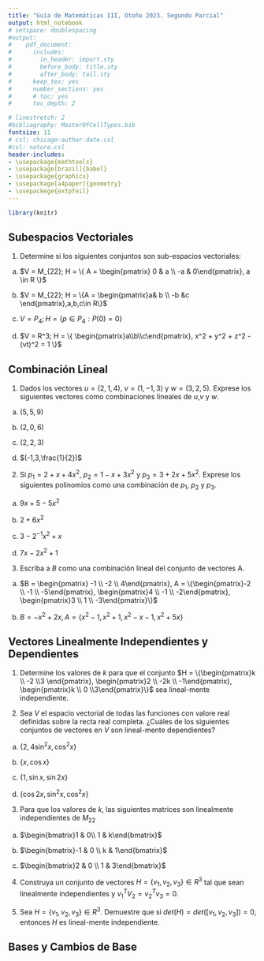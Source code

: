 ```yaml
---
title: "Guía de Matemáticas III, Otoño 2023. Segundo Parcial"
output: html_notebook
# setspace: doublespacing
#output: 
#    pdf_document:
#      includes:
#        in_header: import.sty
#        before_body: title.sty
#        after_body: tail.sty
#      keep_tex: yes
#      number_sections: yes
#      # toc: yes
#      toc_depth: 2

# linestretch: 2
#bibliography: MasterOfCellTypes.bib
fontsize: 11
# csl: chicago-author-date.csl
#csl: nature.csl
header-includes:
- \usepackage{mathtools}
- \usepackage[brazil]{babel}
- \usepackage{graphicx}
- \usepackage[a4paper]{geometry}
- \usepackege{extpfeil}
---
```


```r
library(knitr)
```
<!-- \todo{Here's something I might need to add.} -->


## Subespacios Vectoriales
  1. Determine si los siguientes conjuntos son sub-espacios vectoriales:
  
  a) $V = M_{22}; H = \{ A = \begin{pmatrix} 0 & a \\ -a & 0\end{pmatrix}, a \in R \}$ 
  
  b) $V = M_{22}; H = \{A = \begin{pmatrix}a& b \\ -b &c \end{pmatrix},a,b,c\in R\}$
  
  c) $V = P_4; H = \{ p \in P_4: P(0) = 0\}$
  
  d) $V = R^3; H = \{ \begin{pmatrix}a\\b\\c\end{pmatrix}, x^2 + y^2 + z^2 - (vt)^2 = 1 \}$

## Combinación Lineal

  1. Dados los vectores $u = (2,1,4)$, $v = (1,-1,3)$ y $w = (3,2,5)$. Exprese los siguientes vectores como combinaciones lineales de $u$,$v$ y $w$.
  
  a) $(5,5,9)$
  
  b) $(2,0,6)$
  
  c) $(2,2,3)$
  
  d) $(-1,3,\frac{1}{2})$
  
  
  2. Si $p_1 = 2 + x + 4x^2$, $p_2 = 1 - x + 3x^2$ y $p_3 = 3+2x+5x^2$. Exprese los siguientes polinomios como una combinación de $p_1$, $p_2$ y $p_3$.
  
  a) $9x+5-5x^2$
  
  b) $2+6x^2$
  
  c) $3-2^{-1}x^2 + x$
  
  d) $7x-2x^2+1$
  
  3. Escriba a $B$ como una combinación lineal del conjunto de vectores A.
  
  a) $B = \begin{pmatrix} -1 \\ -2 \\ 4\end{pmatrix}, A = \{\begin{pmatrix}-2 \\ -1 \\ -5\end{pmatrix}, \begin{pmatrix}4 \\ -1 \\ -2\end{pmatrix}, \begin{pmatrix}3 \\ 1 \\ -3\end{pmatrix}\}$
  
  b) $B = -x^2+2x, A = \{x^2-1, x^2+1, x^2-x-1, x^2+5x\}$


## Vectores Linealmente Independientes y Dependientes

  1. Determine los valores de $k$ para que el conjunto $H = \{\begin{pmatrix}k \\ -2 \\3 \end{pmatrix}, \begin{pmatrix}2 \\ -2k \\ -1\end{pmatrix}, \begin{pmatrix}k \\ 0 \\3\end{pmatrix}\}$ sea lineal-mente independiente.
  
  2. Sea $V$ el espacio vectorial de todas las funciones con valore real definidas sobre la recta real completa. ¿Cuáles de los siguientes conjuntos de vectores en $V$ son lineal-mente dependientes?
  
  a) $\{2,4\sin^2{x},\cos^2{x}\}$
  
  b) $\{x, \cos{x}\}$
  
  c) $\{1,\sin{x},\sin{2x}\}$
  
  d) $\{\cos{2x}, \sin^2{x}, \cos^2{x}\}$
  
  3. Para que los valores de $k$, las siguientes matrices son linealmente independientes de $M_
  {22}$
  
  a) $\begin{bmatrix}1 & 0\\ 1 & k\end{bmatrix}$
  
  b) $\begin{bmatrix}-1 & 0 \\ k & 1\end{bmatrix}$
  
  c) $\begin{bmatrix}2 & 0 \\ 1 & 3\end{bmatrix}$
  
  4. Construya un conjunto de vectores $H = \{v_1, v_2, v_3\} \in R^3$ tal que sean linealmente independientes y $v_1^TV_2 = v_2^Tv_3 = 0$.
  
  5. Sea $H = \{v_1, v_2, v_3\} \in R^3$. Demuestre que si $det(H) = det( [v_1, v_2, v_3] ) = 0$, entonces $H$ es lineal-mente independiente.

## Bases y Cambios de Base
